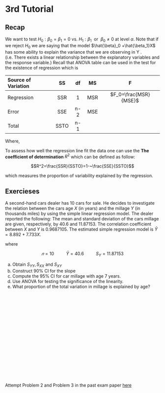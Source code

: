 # 3rd Tutorial

## Recap

We want to test $H_0:\beta_0 = \beta_1 = 0$ vs. $H_1 :\beta_1~~ \text{or} ~~\beta_0 \neq 0$ at level $\alpha$.
Note that if we reject $H_0$ we are saying that the model $\hat{\beta}_0 +\hat{\beta_1}X$  has some ability to explain the variance that we are observing in Y . (i.e. There exists a linear relationship between the explanatory variables and the response variable.) Recall that ANOVA table can be used in the test for the existence of regression which is 

Source of Variation    SS       df        MS        F
-------------------- ------ ----------  -------   ------- 
     Regression        SSR      1         MSR     $F_0=\frac{MSR}{MSE}$
       Error           SSE     n-2        MSE
       Total           SSTO    n-1




Where, 
\begin{align}
SSR &= \sum~(\hat{y}_{i}-\bar{y})^2\\
SSE &= \sum~(\hat{y_i}-y_i)^2\\
SSTO&= \sum~(y_i-\bar{y})^2\\
MSR &= \frac{SSR}{1}\\
MSE &= \frac{SSE}{n-2}
\end{align}



To assess how well the regression line fit the data one can use the **The coefficient of determination ** $R^2$  which can be defined as follow:

$$R^2=\frac{SSR}{SSTO}=1-~\frac{SSE}{SSTO}$$ 

which measures the proportion of variability explained by the regression.

## Exercieses
::: {.exercise}
A second-hand cars dealer has 10 cars for sale. He decides to investigate the relation between the cars age $X$ (in years) and the millage $Y$ (in thousands miles) by using the simple linear regression model. The dealer reported the following: The mean and standard deviation of the cars millage are given, respectively, by $40.6$ and $11.87153$. The correlation coefficient between $X$ and $Y$ is $0.9687105$. The estimated simple regression model is $\hat{Y} = 8.892 + 7.733X$.
:::
where

$$𝑛 = 10 ~~~~~~~~~~ \bar{Y} = 40.6 ~~~~~~~~~~ S_Y = 11.87153 $$

a) Obtain $S_{YY} , S_{XX}$ and $S_{XY}$
b) Construct $90\%$ CI for the slope
c) Compute the $95\%$ CI for car millage with age $7$ years.
d) Use ANOVA for testing the significance of the linearity.
e) What proportion of the total variation in millage is explained by age?
\
\
\
\
\
\
\
\
\
\
\
\
\
\
\
\
\
\


::: {.exercise}
Attempt Problem 2 and Problem 3 in the past exam paper [here](https://ksusa-my.sharepoint.com/:b:/g/personal/aalharbi10_ksu_edu_sa/ET1ClL2rf-FDo1DRPjXS7xsB1Ttoe_h7y1Pm6omx-DanxA?e=LTWeK9)
:::
\
\
\
\
\
\
\
\
\
\
\
\
\
\
\
\
\
\
\
\
\
\
\
\
\
\

